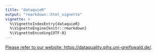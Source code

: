 ```yaml
---
title: "dataquieR"
output: "rmarkdown::html_vignette"
vignette: >
  %\VignetteIndexEntry{dataquieR}
  %\VignetteEngine{knitr::rmarkdown}
  %\VignetteEncoding{UTF-8}
---
```



[Please refer to our website: https://dataquality.qihs.uni-greifswald.de/](https://dataquality.qihs.uni-greifswald.de/).

